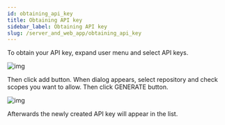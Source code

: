 ```yaml
---
id: obtaining_api_key
title: Obtaining API key
sidebar_label: Obtaining API key
slug: /server_and_web_app/obtaining_api_key
---
```


To obtain your API key, expand user menu and select API keys.

![img](../../static/img/docs/server_and_web_app/user_menu_api_key.png)

Then click add button. When dialog appears, select repository and check scopes you want to allow.
Then click GENERATE button.

![img](../../static/img/docs/server_and_web_app/api_key_generate_dialog.png)

Afterwards the newly created API key will appear in the list.


